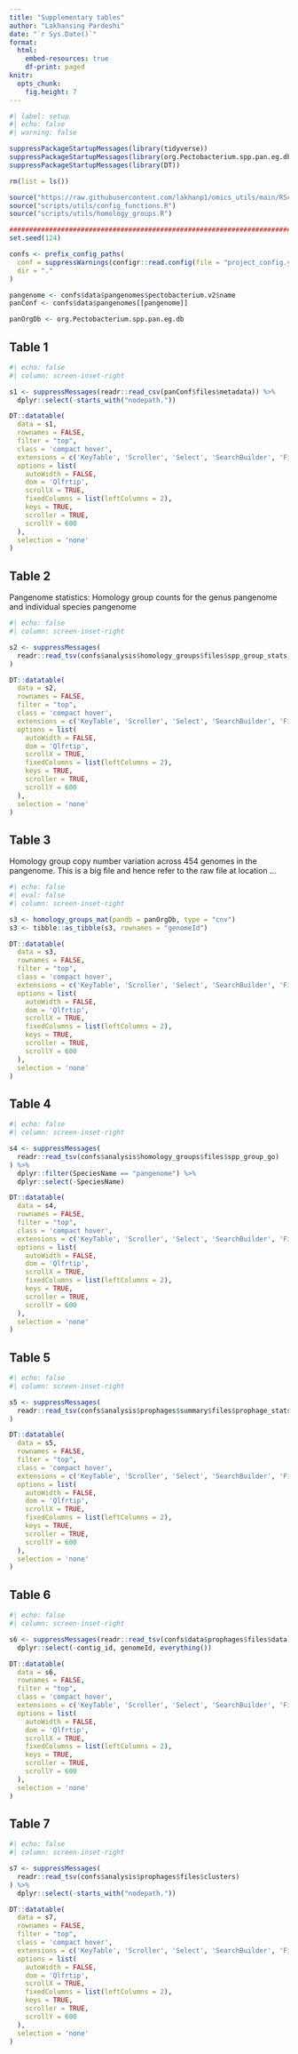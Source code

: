 ```yaml
---
title: "Supplementary tables"
author: "Lakhansing Pardeshi"
date: "`r Sys.Date()`"
format: 
  html: 
    embed-resources: true
    df-print: paged
knitr: 
  opts_chunk:
    fig.height: 7
---
```



```r
#| label: setup
#| echo: false
#| warning: false

suppressPackageStartupMessages(library(tidyverse))
suppressPackageStartupMessages(library(org.Pectobacterium.spp.pan.eg.db))
suppressPackageStartupMessages(library(DT))

rm(list = ls())

source("https://raw.githubusercontent.com/lakhanp1/omics_utils/main/RScripts/utils.R")
source("scripts/utils/config_functions.R")
source("scripts/utils/homology_groups.R")

################################################################################
set.seed(124)

confs <- prefix_config_paths(
  conf = suppressWarnings(configr::read.config(file = "project_config.yaml")),
  dir = "."
)

pangenome <- confs$data$pangenomes$pectobacterium.v2$name
panConf <- confs$data$pangenomes[[pangenome]]

panOrgDb <- org.Pectobacterium.spp.pan.eg.db

```

::: {.panel-tabset}

## Table 1

```r
#| echo: false
#| column: screen-inset-right

s1 <- suppressMessages(readr::read_csv(panConf$files$metadata)) %>% 
  dplyr::select(-starts_with("nodepath."))

DT::datatable(
  data = s1,
  rownames = FALSE,
  filter = "top",
  class = 'compact hover',
  extensions = c('KeyTable', 'Scroller', 'Select', 'SearchBuilder', 'FixedColumns'),
  options = list(
    autoWidth = FALSE,
    dom = 'Qlfrtip',
    scrollX = TRUE,
    fixedColumns = list(leftColumns = 2),
    keys = TRUE,
    scroller = TRUE,
    scrollY = 600
  ),
  selection = 'none'
)

```


## Table 2

Pangenome statistics: Homology group counts for the genus pangenome and 
individual species pangenome

```r
#| echo: false
#| column: screen-inset-right

s2 <- suppressMessages(
  readr::read_tsv(confs$analysis$homology_groups$files$spp_group_stats)
)

DT::datatable(
  data = s2,
  rownames = FALSE,
  filter = "top",
  class = 'compact hover',
  extensions = c('KeyTable', 'Scroller', 'Select', 'SearchBuilder', 'FixedColumns'),
  options = list(
    autoWidth = FALSE,
    dom = 'Qlfrtip',
    scrollX = TRUE,
    fixedColumns = list(leftColumns = 2),
    keys = TRUE,
    scroller = TRUE,
    scrollY = 600
  ),
  selection = 'none'
)

```

## Table 3

Homology group copy number variation across 454 genomes in the pangenome. This
is a big file and hence refer to the raw file at location ...

```r
#| echo: false
#| eval: false
#| column: screen-inset-right

s3 <- homology_groups_mat(pandb = panOrgDb, type = "cnv")
s3 <- tibble::as_tibble(s3, rownames = "genomeId")

DT::datatable(
  data = s3,
  rownames = FALSE,
  filter = "top",
  class = 'compact hover',
  extensions = c('KeyTable', 'Scroller', 'Select', 'SearchBuilder', 'FixedColumns'),
  options = list(
    autoWidth = FALSE,
    dom = 'Qlfrtip',
    scrollX = TRUE,
    fixedColumns = list(leftColumns = 2),
    keys = TRUE,
    scroller = TRUE,
    scrollY = 600
  ),
  selection = 'none'
)
```

## Table 4

```r
#| echo: false
#| column: screen-inset-right

s4 <- suppressMessages(
  readr::read_tsv(confs$analysis$homology_groups$files$spp_group_go)
) %>% 
  dplyr::filter(SpeciesName == "pangenome") %>% 
  dplyr::select(-SpeciesName)

DT::datatable(
  data = s4,
  rownames = FALSE,
  filter = "top",
  class = 'compact hover',
  extensions = c('KeyTable', 'Scroller', 'Select', 'SearchBuilder', 'FixedColumns'),
  options = list(
    autoWidth = FALSE,
    dom = 'Qlfrtip',
    scrollX = TRUE,
    fixedColumns = list(leftColumns = 2),
    keys = TRUE,
    scroller = TRUE,
    scrollY = 600
  ),
  selection = 'none'
)
```

## Table 5

```r
#| echo: false
#| column: screen-inset-right

s5 <- suppressMessages(
  readr::read_tsv(confs$analysis$prophages$summary$files$prophage_stats_species)
)

DT::datatable(
  data = s5,
  rownames = FALSE,
  filter = "top",
  class = 'compact hover',
  extensions = c('KeyTable', 'Scroller', 'Select', 'SearchBuilder', 'FixedColumns'),
  options = list(
    autoWidth = FALSE,
    dom = 'Qlfrtip',
    scrollX = TRUE,
    fixedColumns = list(leftColumns = 2),
    keys = TRUE,
    scroller = TRUE,
    scrollY = 600
  ),
  selection = 'none'
)

```

## Table 6

```r
#| echo: false
#| column: screen-inset-right

s6 <- suppressMessages(readr::read_tsv(confs$data$prophages$files$data)) %>% 
  dplyr::select(-contig_id, genomeId, everything())

DT::datatable(
  data = s6,
  rownames = FALSE,
  filter = "top",
  class = 'compact hover',
  extensions = c('KeyTable', 'Scroller', 'Select', 'SearchBuilder', 'FixedColumns'),
  options = list(
    autoWidth = FALSE,
    dom = 'Qlfrtip',
    scrollX = TRUE,
    fixedColumns = list(leftColumns = 2),
    keys = TRUE,
    scroller = TRUE,
    scrollY = 600
  ),
  selection = 'none'
)

```

## Table 7

```r
#| echo: false
#| column: screen-inset-right

s7 <- suppressMessages(
  readr::read_tsv(confs$analysis$prophages$files$clusters)
) %>% 
  dplyr::select(-starts_with("nodepath."))

DT::datatable(
  data = s7,
  rownames = FALSE,
  filter = "top",
  class = 'compact hover',
  extensions = c('KeyTable', 'Scroller', 'Select', 'SearchBuilder', 'FixedColumns'),
  options = list(
    autoWidth = FALSE,
    dom = 'Qlfrtip',
    scrollX = TRUE,
    fixedColumns = list(leftColumns = 2),
    keys = TRUE,
    scroller = TRUE,
    scrollY = 600
  ),
  selection = 'none'
)
```

:::
